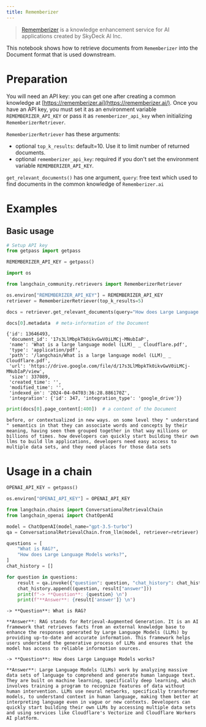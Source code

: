 ```yaml
---
title: Rememberizer
---
```


>[Rememberizer](https://rememberizer.ai/) is a knowledge enhancement service for AI applications created by  SkyDeck AI Inc.

This notebook shows how to retrieve documents from `Rememberizer` into the Document format that is used downstream.

# Preparation

You will need an API key: you can get one after creating a common knowledge at [https://rememberizer.ai](https://rememberizer.ai/). Once you have an API key, you must set it as an environment variable `REMEMBERIZER_API_KEY` or pass it as `rememberizer_api_key` when initializing `RememberizerRetriever`.

`RememberizerRetriever` has these arguments:
- optional `top_k_results`: default=10. Use it to limit number of returned documents.
- optional `rememberizer_api_key`: required if you don't set the environment variable `REMEMBERIZER_API_KEY`.

`get_relevant_documents()` has one argument, `query`: free text which used to find documents in the common knowledge of `Rememberizer.ai`

# Examples

## Basic usage


```python
# Setup API key
from getpass import getpass

REMEMBERIZER_API_KEY = getpass()
```


```python
import os

from langchain_community.retrievers import RememberizerRetriever

os.environ["REMEMBERIZER_API_KEY"] = REMEMBERIZER_API_KEY
retriever = RememberizerRetriever(top_k_results=5)
```


```python
docs = retriever.get_relevant_documents(query="How does Large Language Models works?")
```


```python
docs[0].metadata  # meta-information of the Document
```



```output
{'id': 13646493,
 'document_id': '17s3LlMbpkTk0ikvGwV0iLMCj-MNubIaP',
 'name': 'What is a large language model (LLM)_ _ Cloudflare.pdf',
 'type': 'application/pdf',
 'path': '/langchain/What is a large language model (LLM)_ _ Cloudflare.pdf',
 'url': 'https://drive.google.com/file/d/17s3LlMbpkTk0ikvGwV0iLMCj-MNubIaP/view',
 'size': 337089,
 'created_time': '',
 'modified_time': '',
 'indexed_on': '2024-04-04T03:36:28.886170Z',
 'integration': {'id': 347, 'integration_type': 'google_drive'}}
```



```python
print(docs[0].page_content[:400])  # a content of the Document
```
```output
before, or contextualized in new ways. on some level they " understand " semantics in that they can associate words and concepts by their meaning, having seen them grouped together in that way millions or billions of times. how developers can quickly start building their own llms to build llm applications, developers need easy access to multiple data sets, and they need places for those data sets
```
# Usage in a chain


```python
OPENAI_API_KEY = getpass()
```


```python
os.environ["OPENAI_API_KEY"] = OPENAI_API_KEY
```


```python
from langchain.chains import ConversationalRetrievalChain
from langchain_openai import ChatOpenAI

model = ChatOpenAI(model_name="gpt-3.5-turbo")
qa = ConversationalRetrievalChain.from_llm(model, retriever=retriever)
```


```python
questions = [
    "What is RAG?",
    "How does Large Language Models works?",
]
chat_history = []

for question in questions:
    result = qa.invoke({"question": question, "chat_history": chat_history})
    chat_history.append((question, result["answer"]))
    print(f"-> **Question**: {question} \n")
    print(f"**Answer**: {result['answer']} \n")
```
```output
-> **Question**: What is RAG?

**Answer**: RAG stands for Retrieval-Augmented Generation. It is an AI framework that retrieves facts from an external knowledge base to enhance the responses generated by Large Language Models (LLMs) by providing up-to-date and accurate information. This framework helps users understand the generative process of LLMs and ensures that the model has access to reliable information sources.

-> **Question**: How does Large Language Models works?

**Answer**: Large Language Models (LLMs) work by analyzing massive data sets of language to comprehend and generate human language text. They are built on machine learning, specifically deep learning, which involves training a program to recognize features of data without human intervention. LLMs use neural networks, specifically transformer models, to understand context in human language, making them better at interpreting language even in vague or new contexts. Developers can quickly start building their own LLMs by accessing multiple data sets and using services like Cloudflare's Vectorize and Cloudflare Workers AI platform.
```

```python

```

